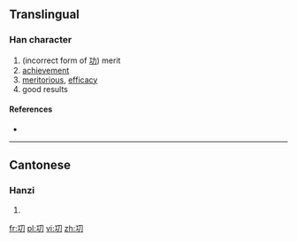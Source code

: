 ==Translingual==

===Han character===
{{Han char|rn=18|rad=刀|as=03|sn=5|four=|canj=一尸竹 (MSH)}}

# (incorrect form of [[功]]) merit
# [[achievement]]
# [[meritorious]], [[efficacy]]
# good results

====References====
* {{Han ref|kx=0137.021|uh=34DB|ud=13531}}

----

==Cantonese==

===Hanzi===
{{yue-hanzi|jyut=|y=gung1}}

# {{defn|lang=yue|sort=刀03}}

[[fr:㓛]]
[[pl:㓛]]
[[vi:㓛]]
[[zh:㓛]]